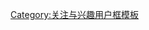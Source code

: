{{Userbox
  |border-c = #CDAD00
  |border-s = 1
  |id-c=#FFFAFA
  |id-s     = 12
  |id-fc    = #000
  |info-c   = #FFEC8B
  |info-s   = 10
  |info-fc  = #1C1C1C
  |id=[[File:Jonathan_Carver.jpg|50px]]
  |info     = 这个用户非常想了解更多他人的人生历程和内心世界，因此很喜欢看'''[[传记|人物传记]]'''。
}}<includeonly><includeonly>[[Category:喜欢阅读人物传记的维基人|{{PAGENAME}}]]</includeonly>
<noinclude>
[[Category:关注与兴趣用户框模板]]
</noinclude>